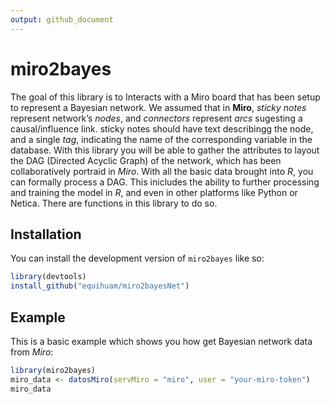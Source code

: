 ```yaml
---
output: github_document
---
```


# miro2bayes

<!-- badges: start -->
<!-- badges: end -->

The goal of this library is to Interacts with a Miro board that has been setup to represent a Bayesian network. We assumed that in **Miro**, *sticky notes* represent network's *nodes*, and *connectors* represent *arcs* sugesting a causal/influence link. sticky notes should have text describingg the node, and a single *tag*, indicating the name of the corresponding variable in the database. With this library you will be able to gather the attributes to layout the DAG (Directed Acyclic Graph) of the network, which has been collaboratively portraid in *Miro*. With all the basic data brought into *R*, you can formally process a DAG. This inicludes the ability to further processing and training the model in *R*, and even in other platforms like Python or Netica. There are functions in this library to do so.

## Installation

You can install the development version of `miro2bayes` like so:

``` r
library(devtools)
install_github("equihuam/miro2bayesNet")
```

## Example

This is a basic example which shows you how get Bayesian network data from *Miro*:

```r
library(miro2bayes)
miro_data <- datosMiro(servMiro = "miro", user = "your-miro-token")
miro_data
```
